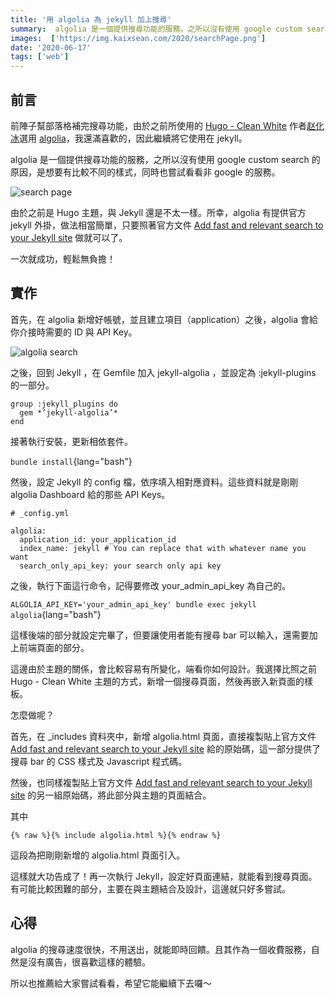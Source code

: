 ```yaml
---
title: '用 algolia 為 jekyll 加上搜尋'
summary:  algolia 是一個提供搜尋功能的服務，之所以沒有使用 google custom search 的原因，是想要有比較不同的樣式，同時也嘗試看看非 google 的服務。
images:  ['https://img.kaixsean.com/2020/searchPage.png']
date: '2020-06-17'
tags: ['web']
--- 
```


## 前言
前陣子幫部落格補完搜尋功能，由於之前所使用的 [Hugo - Clean White](https://themes.gohugo.io/hugo-theme-cleanwhite/) 作者[赵化冰](https://zhaohuabing.com/)選用 [algolia](https://www.algolia.com/)，我還滿喜歡的，因此繼續將它使用在 jekyll。

algolia 是一個提供搜尋功能的服務，之所以沒有使用 google custom search 的原因，是想要有比較不同的樣式，同時也嘗試看看非 google 的服務。

![search page](https://img.kaixsean.com/2020/searchPage.png)

由於之前是 Hugo 主題，與 Jekyll 還是不太一樣。所幸，algolia 有提供官方 jekyll 外掛，做法相當簡單，只要照著官方文件 [Add fast and relevant search to your Jekyll site](https://community.algolia.com/jekyll-algolia/getting-started.html) 做就可以了。

一次就成功，輕鬆無負擔！

## 實作
首先，在 algolia 新增好帳號，並且建立項目（application）之後，algolia 會給你介接時需要的 ID 與 API Key。

![algolia search](https://img.kaixsean.com/2020/algolia.png)

之後，回到 Jekyll ，在 Gemfile 加入 jekyll-algolia ，並設定為 :jekyll-plugins 的一部分。

```
group :jekyll_plugins do
  gem *’jekyll-algolia’*
end
```

接著執行安裝，更新相依套件。

`bundle install`{lang="bash"}

然後，設定 Jekyll 的 config 檔，依序填入相對應資料。這些資料就是剛剛 algolia Dashboard 給的那些 API Keys。

```
# _config.yml

algolia:
  application_id: your_application_id
  index_name: jekyll # You can replace that with whatever name you want
  search_only_api_key: your search only api key
```

之後，執行下面這行命令，記得要修改 your_admin_api_key 為自己的。

`ALGOLIA_API_KEY='your_admin_api_key' bundle exec jekyll algolia`{lang="bash"}

這樣後端的部分就設定完畢了，但要讓使用者能有搜尋 bar 可以輸入，還需要加上前端頁面的部分。

這邊由於主題的關係，會比較容易有所變化，端看你如何設計。我選擇比照之前 Hugo - Clean White 主題的方式，新增一個搜尋頁面，然後再嵌入新頁面的樣板。

怎麼做呢？

首先，在 _includes 資料夾中，新增 algolia.html 頁面，直接複製貼上官方文件 [Add fast and relevant search to your Jekyll site](https://community.algolia.com/jekyll-algolia/blog.html#final-code) 給的原始碼，這一部分提供了搜尋 bar 的 CSS 樣式及 Javascript 程式碼。

然後，也同樣複製貼上官方文件 [Add fast and relevant search to your Jekyll site](https://community.algolia.com/jekyll-algolia/blog.html#extending-the-theme) 的另一組原始碼，將此部分與主題的頁面結合。

其中

```
{% raw %}{% include algolia.html %}{% endraw %}
```
這段為把剛剛新增的 algolia.html 頁面引入。

這樣就大功告成了！再一次執行 Jekyll，設定好頁面連結，就能看到搜尋頁面。有可能比較困難的部分，主要在與主題結合及設計，這邊就只好多嘗試。

## 心得
algolia 的搜尋速度很快，不用送出，就能即時回饋。且其作為一個收費服務，自然是沒有廣告，很喜歡這樣的體驗。

所以也推薦給大家嘗試看看，希望它能繼續下去囉～